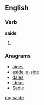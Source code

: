 ==English==

===Verb===
'''saide'''

# {{obsolete}} {{past of|saye}}

===Anagrams===
* [[aides#English|aides]]
* [[aside#English|aside]], [[a-side#English|a-side]]
* [[daies#English|daies]]
* [[ideas#English|ideas]]
* [[Sadie#English|Sadie]]

[[mg:saide]]